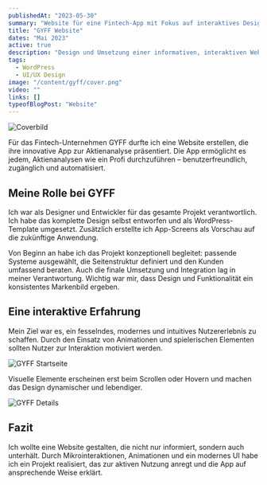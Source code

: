 ```yaml
---
publishedAt: "2023-05-30"
summary: "Website für eine Fintech-App mit Fokus auf interaktives Design und benutzerfreundliche Darstellung."
title: "GYFF Website"
dates: "Mai 2023"
active: true
description: "Design und Umsetzung einer informativen, interaktiven Website zur Präsentation einer Aktienanalyse-App."
tags:
  - WordPress
  - UI/UX Design
image: "/content/gyff/cover.png"
video: ""
links: []
typeofBlogPost: "Website"
---
```


![Coverbild](/content/gyff/cover.png)

Für das Fintech-Unternehmen GYFF durfte ich eine Website erstellen, die ihre innovative App zur Aktienanalyse präsentiert. Die App ermöglicht es jedem, Aktienanalysen wie ein Profi durchzuführen – benutzerfreundlich, zugänglich und automatisiert.

## Meine Rolle bei GYFF

Ich war als Designer und Entwickler für das gesamte Projekt verantwortlich. Ich habe das komplette Design selbst entworfen und als WordPress-Template umgesetzt. Zusätzlich erstellte ich App-Screens als Vorschau auf die zukünftige Anwendung.

Von Beginn an habe ich das Projekt konzeptionell begleitet: passende Systeme ausgewählt, die Seitenstruktur definiert und den Kunden umfassend beraten. Auch die finale Umsetzung und Integration lag in meiner Verantwortung. Wichtig war mir, dass Design und Funktionalität ein konsistentes Markenbild ergeben.

## Eine interaktive Erfahrung

Mein Ziel war es, ein fesselndes, modernes und intuitives Nutzererlebnis zu schaffen. Durch den Einsatz von Animationen und spielerischen Elementen sollten Nutzer zur Interaktion motiviert werden.

![GYFF Startseite](/content/gyff/gyffhome.gif)

Visuelle Elemente erscheinen erst beim Scrollen oder Hovern und machen das Design dynamischer und lebendiger.

![GYFF Details](/content/gyff/gyffdetails.gif)

## Fazit

Ich wollte eine Website gestalten, die nicht nur informiert, sondern auch unterhält. Durch Mikrointeraktionen, Animationen und ein modernes UI habe ich ein Projekt realisiert, das zur aktiven Nutzung anregt und die App auf ansprechende Weise erklärt.
